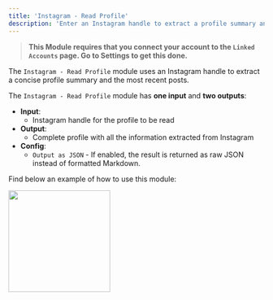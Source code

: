 ```yaml
---
title: 'Instagram - Read Profile'
description: 'Enter an Instagram handle to extract a profile summary and its recent Posts'
---
```


>**This Module requires that you connect your account to the `Linked Accounts` page. Go to Settings to get this done.**

The `Instagram - Read Profile` module uses an Instagram handle to extract a concise profile summary and the most recent posts.

The `Instagram - Read Profile` module has **one input** and **two outputs**:

- **Input**:
    - Instagram handle for the profile to be read 
- **Output**:
    - Complete profile with all the information extracted from Instagram 
- **Config**: 
    - `Output as JSON` - If enabled, the result is returned as raw JSON instead of formatted Markdown.

Find below an example of how to use this module:

<img height="200" src="/IReadProfile.png"/>
